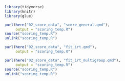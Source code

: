 ```r
library(tidyverse)
library(knitr)
library(glue)

purl(here("02_score_data", "score_general.qmd"), 
     output = "scoring_temp.R")
source("scoring_temp.R")
unlink("scoring_temp.R")

purl(here("02_score_data", "fit_irt.qmd"), 
     output = "scoring_temp.R")

purl(here("02_score_data", "fit_irt_multigroup.qmd"), 
     output = "scoring_temp.R")
source("scoring_temp.R")
unlink("scoring_temp.R")
```

